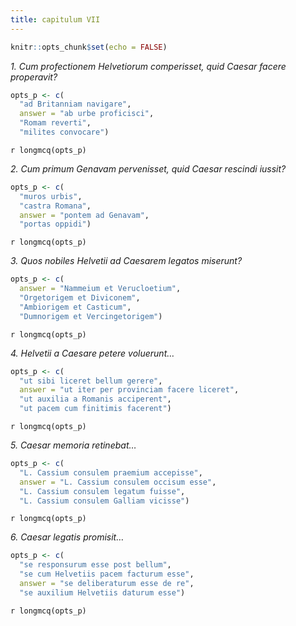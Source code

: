 ```yaml
---
title: сapitulum VII
---
```


```r
knitr::opts_chunk$set(echo = FALSE)
```


_1. Cum profectionem Helvetiorum comperisset, quid Caesar facere properavit?_

```r
opts_p <- c(
  "ad Britanniam navigare",
  answer = "ab urbe proficisci",
  "Romam reverti",
  "milites convocare")
```

`r longmcq(opts_p)`

_2. Cum primum Genavam pervenisset, quid Caesar rescindi iussit?_

```r
opts_p <- c(
  "muros urbis",
  "castra Romana",
  answer = "pontem ad Genavam",
  "portas oppidi")
```

`r longmcq(opts_p)`

_3. Quos nobiles Helvetii ad Caesarem legatos miserunt?_

```r
opts_p <- c(
  answer = "Nammeium et Verucloetium",
  "Orgetorigem et Diviconem",
  "Ambiorigem et Casticum",
  "Dumnorigem et Vercingetorigem")
```

`r longmcq(opts_p)`


_4. Helvetii a Caesare petere voluerunt..._

```r
opts_p <- c(
  "ut sibi liceret bellum gerere",
  answer = "ut iter per provinciam facere liceret",
  "ut auxilia a Romanis acciperent",
  "ut pacem cum finitimis facerent")
```

`r longmcq(opts_p)`

_5. Caesar memoria retinebat..._

```r
opts_p <- c(
  "L. Cassium consulem praemium accepisse",
  answer = "L. Cassium consulem occisum esse",
  "L. Cassium consulem legatum fuisse",
  "L. Cassium consulem Galliam vicisse")
```

`r longmcq(opts_p)`

_6. Caesar legatis promisit..._

```r
opts_p <- c(
  "se responsurum esse post bellum",
  "se cum Helvetiis pacem facturum esse",
  answer = "se deliberaturum esse de re",
  "se auxilium Helvetiis daturum esse")
```

`r longmcq(opts_p)`

